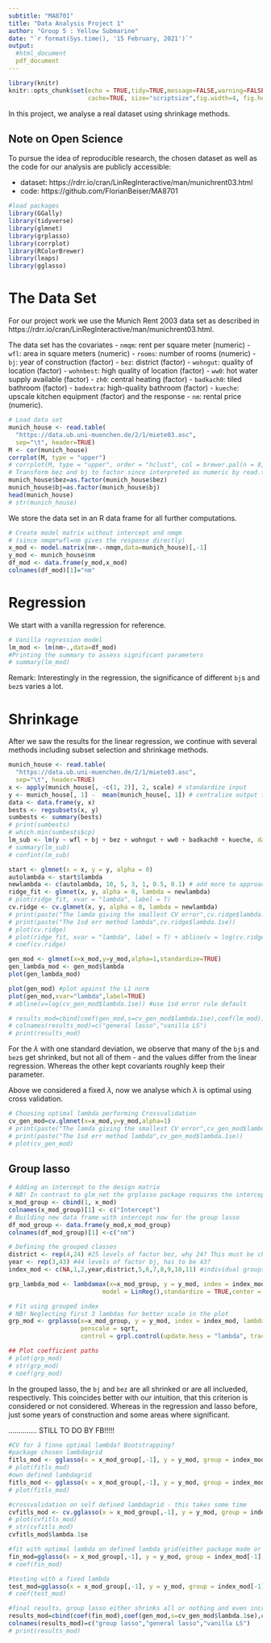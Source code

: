 ```yaml
---
subtitle: "MA8701"
title: "Data Analysis Project 1"
author: "Group 5 : Yellow Submarine"
date: "`r format(Sys.time(), '15 February, 2021')`"
output: 
  #html_document
  pdf_document
---
```

  
```r
library(knitr)
knitr::opts_chunk$set(echo = TRUE,tidy=TRUE,message=FALSE,warning=FALSE,strip.white=TRUE,prompt=FALSE,
                      cache=TRUE, size="scriptsize",fig.width=4, fig.height=3)
```

In this project, we analyse a real dataset using shrinkage methods. 

## Note on Open Science

To pursue the idea of reproducible research, the chosen dataset as well as the code for our analysis are publicly accessible:

* dataset: https://rdrr.io/cran/LinRegInteractive/man/munichrent03.html
* code: https://github.com/FlorianBeiser/MA8701

```r
#load packages
library(GGally)
library(tidyverse)
library(glmnet)
library(grplasso)
library(corrplot)
library(RColorBrewer)
library(leaps)
library(gglasso)
```

# The Data Set 

For our project work we use the Munich Rent 2003 data set as described in https://rdrr.io/cran/LinRegInteractive/man/munichrent03.html.

The data set has the covariates
-   `nmqm`: rent per square meter (numeric)
-   `wfl`: area in square meters (numeric)
-   `rooms`: number of rooms (numeric)
-   `bj`: year of construction (factor)
-   `bez`: district (factor)
-   `wohngut`: quality of location (factor)
-   `wohnbest`: high quality of location (factor)
-   `ww0`: hot water supply available (factor)
-   `zh0`: central heating (factor)
-   `badkach0`: tiled bathroom (factor)
-   `badextra`: high-quality bathroom (factor)
-   `kueche`: upscale kitchen equipment (factor)
and the response
-   `nm`: rental price (numeric).

```r
# Load data set
munich_house <- read.table(
  "https://data.ub.uni-muenchen.de/2/1/miete03.asc",
  sep="\t", header=TRUE)
M <- cor(munich_house)
corrplot(M, type = "upper")
# corrplot(M, type = "upper", order = "hclust", col = brewer.pal(n = 8, name = "RdYlBu"))
# Transform bez and bj to factor since interpreted as numeric by read.table
munich_house$bez=as.factor(munich_house$bez) 
munich_house$bj=as.factor(munich_house$bj)
head(munich_house)
# str(munich_house)
```

We store the data set in an R data frame for all further computations. 

```r
# Create model matrix without intercept and nmqm 
# (since nmqm*wfl=nm gives the response directly)
x_mod <- model.matrix(nm~.-nmqm,data=munich_house)[,-1] 
y_mod <- munich_house$nm
df_mod <- data.frame(y_mod,x_mod)
colnames(df_mod)[1]="nm"
```


# Regression

We start with a vanilla regression for reference.

```r
# Vanilla regression model
lm_mod <- lm(nm~.,data=df_mod) 
#Printing the summary to assess significant parameters
# summary(lm_mod)
```

Remark: Interestingly in the regression, the significance of different `bj`s and `bez`s varies a lot.  

# Shrinkage

After we saw the results for the linear regression, we continue with several methods including subset selection and shrinkage methods.

<!-- ## Subset selection -->

```r
munich_house <- read.table(
  "https://data.ub.uni-muenchen.de/2/1/miete03.asc",
  sep="\t", header=TRUE)
x <- apply(munich_house[, -c(1, 2)], 2, scale) # standardize input
y <- munich_house[, 1] -  mean(munich_house[, 1]) # centralize output to remove intercept
data <- data.frame(y, x)
bests <- regsubsets(x, y)
sumbests <- summary(bests)
# print(sumbests)
# which.min(sumbests$cp)
lm_sub <- lm(y ~ wfl + bj + bez + wohngut + ww0 + badkach0 + kueche, data = data)
# summary(lm_sub)
# confint(lm_sub)

```

<!-- ## Ridge -->

```r
start <- glmnet(x = x, y = y, alpha = 0)
autolambda <- start$lambda
newlambda <- c(autolambda, 10, 5, 3, 1, 0.5, 0.1) # add more to approach zero lambda
ridge_fit <- glmnet(x, y, alpha = 0, lambda = newlambda)
# plot(ridge_fit, xvar = "lambda", label = T)
cv.ridge <- cv.glmnet(x, y, alpha = 0, lambda = newlambda)
# print(paste("The lamda giving the smallest CV error",cv.ridge$lambda.min))
# print(paste("The 1sd err method lambda",cv.ridge$lambda.1se))
# plot(cv.ridge)
# plot(ridge_fit, xvar = "lambda", label = T) + abline(v = log(cv.ridge$lambda.1se))
# coef(cv.ridge)

```


<!-- ## Lasso -->

```r
gen_mod <- glmnet(x=x_mod,y=y_mod,alpha=1,standardize=TRUE)
gen_lambda_mod <- gen_mod$lambda
plot(gen_lambda_mod) 

plot(gen_mod) #plot against the L1 norm
plot(gen_mod,xvar="lambda",label=TRUE)
# abline(v=log(cv_gen_mod$lambda.1se)) #use 1sd error rule default

# results_mod=cbind(coef(gen_mod,s=cv_gen_mod$lambda.1se),coef(lm_mod))
# colnames(results_mod)=c("general lasso","vanilla LS")
# print(results_mod)
```

For the $\lambda$ with one standard deviation, we observe that many of the `bj`s and `bez`s get shrinked, but not all of them - and the values differ from the linear regression. Whereas the other kept covariants roughly keep their parameter.

Above we considered a fixed $\lambda$, now we analyse which $\lambda$ is optimal using cross validation.

```r
# Choosing optimal lambda performing Crossvalidation
cv_gen_mod=cv.glmnet(x=x_mod,y=y_mod,alpha=1)
# print(paste("The lamda giving the smallest CV error",cv_gen_mod$lambda.min))
# print(paste("The 1sd err method lambda",cv_gen_mod$lambda.1se))
# plot(cv_gen_mod)
```


## Group lasso

```r
# Adding an intercept to the design matrix 
# NB! In contrast to glm_net the grplasso package requires the intercept
x_mod_group <- cbind(1, x_mod)
colnames(x_mod_group)[1] <- c("Intercept")
# Building new data frame with intercept now for the group lasso
df_mod_group <- data.frame(y_mod,x_mod_group)
colnames(df_mod_group)[1] <-c("nm")

# Defining the grouped classes
district <- rep(4,24) #25 levels of factor bez, why 24? This must be changed according to the design matrix
year <- rep(3,43) #44 levels of factor bj, has to be 43?
index_mod <- c(NA,1,2,year,district,5,6,7,8,9,10,11) #individual groups for all except bez and bj

grp_lambda_mod <- lambdamax(x=x_mod_group, y = y_mod, index = index_mod, penscale = sqrt,
                          model = LinReg(),standardize = TRUE,center = TRUE)*0.5^(0:20)

# Fit using grouped index
# NB! Neglecting first 3 lambdas for better scale in the plot
grp_mod <- grplasso(x=x_mod_group, y = y_mod, index = index_mod, lambda = grp_lambda_mod[-(1:3)], model = LinReg(),
                    penscale = sqrt,
                    control = grpl.control(update.hess = "lambda", trace = 0))

## Plot coefficient paths
# plot(grp_mod) 
# str(grp_mod)
# coef(grp_mod) 

```


In the grouped lasso, the `bj` and `bez` are all shrinked or are all inclueded, respectively. This coincides better with our intuition, that this criterion is considered or not considered. Whereas in the regression and lasso before, just some years of construction and some areas where significant.


.............. STILL TO DO BY FB!!!!!


```r
#CV for å finne optimal lambda? Bootstrapping? 
#package chosen lambdagrid
fitls_mod <- gglasso(x = x_mod_group[,-1], y = y_mod, group = index_mod[-1], loss = "ls")
# plot(fitls_mod)
#own defined lambdagrid
fitls_mod <- gglasso(x = x_mod_group[,-1], y = y_mod, group = index_mod[-1], loss = "ls",lambda=grp_lambda_mod)
# plot(fitls_mod)

#crossvalidation on self defined lambdagrid - this takes some time
cvfitls_mod <- cv.gglasso(x = x_mod_group[,-1], y = y_mod, group = index_mod[-1], loss = "ls",lambda=grp_lambda_mod)
# plot(cvfitls_mod)
# str(cvfitls_mod)
cvfitls_mod$lambda.1se

#fit with optimal lambda on defined lambda grid(either package made or made by me)
fin_mod=gglasso(x = x_mod_group[,-1], y = y_mod, group = index_mod[-1], loss = "ls",lambda=cvfitls_mod$lambda.1se)
# coef(fin_mod)

#testing with a fixed lambda
test_mod=gglasso(x = x_mod_group[,-1], y = y_mod, group = index_mod[-1], loss = "ls",lambda=5)
# coef(test_mod)

#final results, group lasso either shrinks all or nothing and even increases some estimated parameter coefficients, what do we take away from this? 
results_mod=cbind(coef(fin_mod),coef(gen_mod,s=cv_gen_mod$lambda.1se),coef(lm_mod))
colnames(results_mod)=c("group lasso","general lasso","vanilla LS")
# print(results_mod)

```